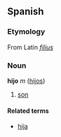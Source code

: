 ==Spanish==
===Etymology===
From Latin ''[[filius]]''

===Noun===
'''hijo''' ''m'' ([[hijos]])

# [[son]]

====Related terms====
*[[hija]]